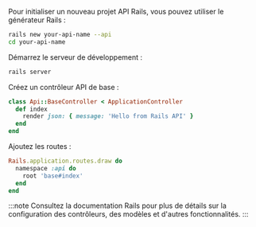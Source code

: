 Pour initialiser un nouveau projet API Rails, vous pouvez utiliser le générateur Rails :

```bash
rails new your-api-name --api
cd your-api-name
```

Démarrez le serveur de développement :

```bash
rails server
```

Créez un contrôleur API de base :

```ruby title="app/controllers/api/base_controller.rb"
class Api::BaseController < ApplicationController
  def index
    render json: { message: 'Hello from Rails API' }
  end
end
```

Ajoutez les routes :

```ruby title="config/routes.rb"
Rails.application.routes.draw do
  namespace :api do
    root 'base#index'
  end
end
```

:::note
Consultez la documentation Rails pour plus de détails sur la configuration des contrôleurs, des modèles et d'autres fonctionnalités.
:::
